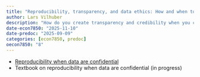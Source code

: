 ```yaml
---
title: "Reproducibility, transparency, and data ethics: How and when to share data, and when not to"
author: Lars Vilhuber
description: "How do you create transparency and credibility when you cannot share the data you use? We discuss strategies both for data collection, data use, and data sharing. This is relevant if you collect your own data, or if you use confidential data."
date-econ7850: "2025-11-10"
date-predoc: "2025-09-09"
categories: [econ7850, predoc]
oecon7850: "8"
---
```



- [Reproducibility when data are confidential](https://labordynamicsinstitute.github.io/reproducibility-confidential/#/title-slide)
- Textbook on reproducibility when data are confidential (in progress)

